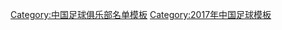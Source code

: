{{Football squad with groups
 | name      = 2017年中甲分类名单黄海
 | bgcolor   = #000099
 | bordercolor = #ff0033
 | textcolor   = #ffff00
 | title=[[青岛黄海足球俱乐部|<span style="color:#ffff00">青島黄海</span>]] — [[2017年中国足球甲级联赛|<span style="color: #ffff00;">2017年</span>]][[中国足球甲级联赛|<span style="color: #ffff00;">中甲联赛第 4 名</span>]]
|group1=全年参赛球员
|list1=<div>
{{Football squad2 player|no=1|name=[[李亚楠]]}}
{{Football squad2 player|no=2|name=[[刘清 (足球运动员)|刘清]]}}
{{Football squad2 player|no=3|name=[[范凌江]]}}
{{Football squad2 player|no=4|name=[[徐友刚]]}}
{{Football squad2 player|no=5|name=[[孙国梁]]}}
{{Football squad2 player|no=6|name=[[杨云 (足球运动员)|杨云]]}}
{{Football squad2 player|no=7|name={{le|高翔 (足球运动员)|Gao Xiang (footballer)|高翔}}}}
{{Football squad2 player|no=8|name=[[卢城河]]}}
{{Football squad2 player|no=9|name={{flagicon|SRB}} {{link-en|乔尔杰·拉基奇|Đorđe Rakić|-{zh-hans:拉基奇;zh-hk:拿卡歷}-}}}}
{{Football squad2 player|no=10|name={{flagicon|ESP}} {{link-en|若安·贝尔杜|Joan Verdú|-{zh-hans:贝尔杜;zh-hk:比爾多}-}}}}
{{Football squad2 player|no=11|name=[[巴力·买买提依力|巴力]]}}
{{Football squad2 player|no=13|name=[[段宇]]}}
{{Football squad2 player|no=15|name=[[张振 (足球运动员)|张振]]}}
{{Football squad2 player|no=16|name=[[邓卓翔]]}}
{{Football squad2 player|no=17|name=[[刘龙 (足球运动员)|刘龙]]}}
{{Football squad2 player|no=19|name=[[石哲]]}}
{{Football squad2 player|no=20|name=[[邓雨浓]]}}
{{Football squad2 player|no=21|name={{flagicon|ESP}} {{link-en|马蒂·克雷斯皮|Martí Crespí|-{zh-hans:克雷斯皮;zh-hk:馬田基斯比}-}}}}
{{Football squad2 player|no=22|name={{le|赵石 (1993年)|Zhao Shi|赵石}}}}
{{Football squad2 player|no=23|name=[[刘佳燊]]}}
{{Football squad2 player|no=25|name=[[余杨]]}}
{{Football squad2 player|no=27|name=[[马龙 (足球运动员)|马龙]]}}
{{Football squad2 player|no=28|name=[[马兴煜]]}}
{{Football squad2 player|no=29|name=[[张宗正]]}}
{{Football squad2 player|no=31|name=[[刘鹏 (足球运动员)|刘鹏]]}}
{{Football squad2 player|no=33|name={{flagicon|HKG}} {{flagicon|GHA}} [[高梵·卡里卡利|高梵]]}}
{{Football squad2 player|no=37|name=[[姚江山]]}}
{{Football squad2 player|no=39|name=[[李嘉豪]]}}
</div>
|group2=夏季转入球员
|list2=<div>
{{Football squad2 player|no=30|name=[[于子钦]]}}
{{Football squad2 player|no=42|name=[[黄钲彦]]}}
</div>
|group3=夏季转出球员
|list3=<div>
{{Football squad2 player|no=38|name=[[贾胤博]]}}
</div>
|group4=主教练
|list4={{flagicon|ESP}} [[约尔迪·比尼亚尔斯|-{zh-hans:温亚尔斯;zh-hk:溫亞爾斯}-]]
}}
<noinclude>
{{DEFAULTSORT:Qingdao Huanghai F.C. Squad 2017}}
[[Category:中国足球俱乐部名单模板]]
[[Category:2017年中国足球模板]]
